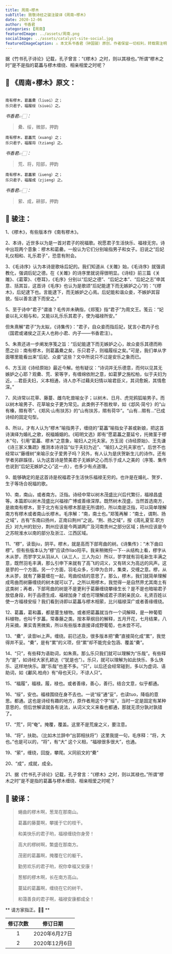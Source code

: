 ```yaml
---
title: 周南∘樛木
subTitle: 致敬诗经之骏注骏译《周南∘樛木》 
date: 2020-12-06 
author: 书香君
categories: [周南]
featuredImage: ../assets/周南.png
socialImage: ../assets/catalyst-site-social.jpg
featuredImageCaption: ⚠️️ 本文系书香君（钟国骏）原创，作者保留一切权利，转载需注明出处。
---
```


据《竹书孔子诗论》记载，孔子曾言：“《樛木》之时，则以其禄也。”所谓“樛木之时”是不是指的葛藟与樛木缠绕、相亲相爱之时呢？

## 🌼 《周南∘樛木》原文：
```

南有樛木，葛藟纍（liuəi）之；
乐只君子，福履绥（siuəi）之。

```
*书香君👉🏻：* 

> 纍、绥，微部，押韵

```
南有樛木，葛藟荒（xuang）之；
乐只君子，福履将（tziang）之。

```
*书香君👉🏻：* 

> 荒、将，阳部，押韵

```
南有樛木，葛藟萦（iueng）之；
乐只君子，福履成（zjieng）之。

```
*书香君👉🏻：* 

> 萦、成，耕部，押韵

## 🍁️ 骏注：

1、《樛木》，有些版本作《南有樛木》。

2、本诗，近世多以为是一首对君子的祝福歌。祝愿君子生活快乐、福禄无穷。诗中出现两个意象：樛木和葛罍。一般认为它们分别喻指男子和女子。旧说之“后妃礼仪相和、礼乐君子”，恐意有附会。

3、《毛诗序》认为本诗是歌咏后妃的。我们知道从《关雎》始，《毛诗序》就强调教化，强调后妃之德。在《关雎》的诗序里就说得很明显。《诗经》前三篇《关雎》、《葛覃》、《卷耳》，《毛序》分别以“后妃之德”、“后妃之本”、“后妃之志”申其意、括其旨，这首诗《毛序》也认为是歌颂“后妃能逮下而无嫉妒之心”的：“《樛木》，后妃逮下也。言能逮下，而无嫉妒之心焉。后妃能和谐众妾，不嫉妒其容貌，恒以善言逮下而安之。”

5、至于诗中“君子”谓谁？毛传并未确指，《郑笺》指“君子”为周文王。笺云：“妃妾以礼义相与和，又能以礼乐乐其君子，使为福禄所安。”

但朱熹解“君子”为太姒，《诗集传》：“君子，自众妾而指后妃，犹言小君内子也（国君或诸侯之正夫人也称小君、内子——书香君注）。

5、朱熹还进一步阐发序笺之旨：“后妃能逮下而无嫉妒之心，故众妾乐其德而称愿之曰：南有樛木，则葛藟纍之矣，乐只君子，则福履绥之矣。”可是，我们单从字面哪里能看出来“后妃、众妾”这些？文中所说只不过是安乐之象而已。

6、方玉润《诗经原始》最近今解。他有疑议：“诗词并无乐德意，而何以见其无嫉妒之心耶？观纍、荒、萦等字，有缠绵依附之意，如葛萝之施松柏，似于夫妇为近。…君臣夫妇，义本相通，诗人亦不过藉夫妇情以喻君臣义，其词愈婉，其情愈深。”

7、风诗常以花草、藤蔓、雌鸟牝兽喻女子；以树木、日月、虎兕鸦狐喻男子。而以树木喻男子、花草喻女子更为常见。此类例子不胜枚举，如《邶风·简兮》的“山有榛，隰有苓”、《郑风·山有扶苏》的“山有扶苏，隰有荷华”。“山有…隰有…”已成诗经的固定句型。

8、所以，才有人认为“樛木”喻指男子，缠绕的“葛藟”喻指女子甚或新娘，把这首诗演绎为婚礼之歌，祝福婚姻的。《昭明文选》即有“愿葛藟之蔓延兮，托微茎于樛木”句，引用“葛藟、樛木”之意象，喻妇人之托夫家。方玉润《诗经原始》、王先谦《诗三家义集疏》推测本诗诗旨“似于夫妇为近”、“喻妇人之托夫家也”。后世不也经常以“藤缠树”来喻示女子爱男子吗？另外，有人认为是庆贺新生儿的诗作。还有学者另辟蹊径，认为这首诗是赞美君子无嫉妒之心而乐于成人之美的（序笺、集传也说到“后妃无嫉妒之心”这一点），也多少有点道理。

9、能够确定的是这首诗是祝福君子生活快乐福禄无穷的。也许是在婚礼、贺岁、生子等场合祝福的歌。

10、南，南山，或者南方。泛指。诗经中常以树木茂盛比兴后代繁衍，福禄昌盛等。本篇即以树木茂盛比兴福禄广博或善缘深厚。既然树木茂盛，当然首选南方，是故南有樛木，至于北方有没有樛木那是无所谓的，所以南是泛指，可以简单理解南方有樛木或者南山长樛木。毛序解：“南，南土也。”郑笺再解：“南土，谓荆、扬之域”，古有“东南曰扬州，正南曰荆州”之说。“荆、扬之域”，按《周礼夏官.职方氏》对九州的划分，荆州应该是今两湖两广及河南贵州之部分区域；扬州应该是今之苏皖淮水以南的部分及浙江、江西区域。

11、“樛”，读音jiu，阴平。樛木，就是高而下部弯曲的树。《诗集传》：“木下曲曰樛”。但有些版本认为“樛”应读作liao阳平。我来稍微捋一下--从结构上看，樛字从木从翏，而翏字又从羽从人（从三人，三人为众）所以，翏字就有羽毛新生丰满之意，既然羽毛丰满，那么引申下来就有了高飞的词义，又有转义为高远的风声。这是翏的一个方面。另一个方面，羽毛众多，引申为合并，集束，交缠之意。樛，从木从翏，就有了藤蔓缠在一起，弯曲绞结的意思了。那么，樛木，我们就简单理解成弯曲而树藤缠绕的树木就可以了。之所以用樛木，我觉得一是自然界尤其南土有这类树；再者，下部弯曲的树是不是更利于葛藤缠绕攀缘生长？是不是也暗喻君子放低身段，利于品德生成、福禄加身？或也可理解成君子须躬亲民众、礼贤百姓以使一方福禄安绥？我们看到诗即以葛藟与樛木相萦，比兴福禄深广或者善缘缠绕。

12、葛藟，葛和藟，都是蔓生植物。或者把葛藟就当作一个词解释，是一种葡萄科植物，也叫千岁藟，常春藤之类。按本草纲目的解释，五月开花，七月结果，八月采摘，果实青黑微紫，所以有些版本直接译成野葡萄，也未尝不可。

13、“纍”，读音lei上声。缠绕。前已述及，很多版本把“纍”直接简化成“累”，我觉得并不妥。“纍”，是有“累”的义项，但“累”却不能完全包涵、覆盖“纍”。

14、“只”，有些释为语助词，如朱熹。那么乐只我们就可以理解为“乐哉”。有些释为“是”，如诗经大家孔颖达（“犹是也”）。乐只，就可以理解为如此快乐、多么快乐、这样地快乐。跟“乐哉”也差不多。“只”，以后还会经常碰到，多以为虚词、语助词，如《鄘风.柏舟》有“母也天只，不谅人只”。

15、“福履”，福禄。履，禄也。或者善缘，善心，善行。结合文意，似乎都通。

16、“绥”，安也。福禄围绕在身不去也。一说“绥”通“妥”，也读tuo，降临的意思。都通。这也是诗经有趣的地方，原作者用这个字“绥”，当时一定是固定有某种意思的，但后世解读就各有说法，从词义文义来看也都通，那就无须分孰对孰错了。

17、“荒”，同“奄”。掩覆，覆盖。这里不是荒废之义，要注意。

18、“将”，扶助。（比如木兰辞中“出郭相扶将”）这里我提一句，毛序释：“将，大也。”也是可以的，“将”，有“大”
这个义相，“福禄很多很大”，也通。

19、“萦”，缠绕，回旋，攀爬。义同前文的“纍”

20、“成”，成就，成全。

21、据《竹书孔子诗论》记载，孔子曾言：“《樛木》之时，则以其禄也。”所谓“樛木之时”是不是指的葛藟与樛木缠绕、相亲相爱之时呢？

## 🍁️ 骏译：

> 蜷曲的樛木啊，葱茏在那南山。
> 
> 葛藟的藤蔓啊，攀援于它的枝干。
> 
> 和美快乐的君子哟，福禄缠绕你身旁！

> 高大的樛树啊，繁盛在那南方。
> 
> 茂密的葛藟啊，掩覆在它的躯干。
> 
> 勤劳欢乐的君子哟，祝你幸福又安康！

> 葱郁的樛木啊，长在南方高山。
> 
> 蔓延的葛藟啊，缠绕在它的树干。
> 
> 和蔼善良的君子啊，福禄安康都成全！

** 请方家指正。🙏🏻 **

| 修订次数      | 修订日期 | 
|   :----: |    :----:   | 
| 1    | 2020年6月27日       | 
| 2    | 2020年12月6日       | 
